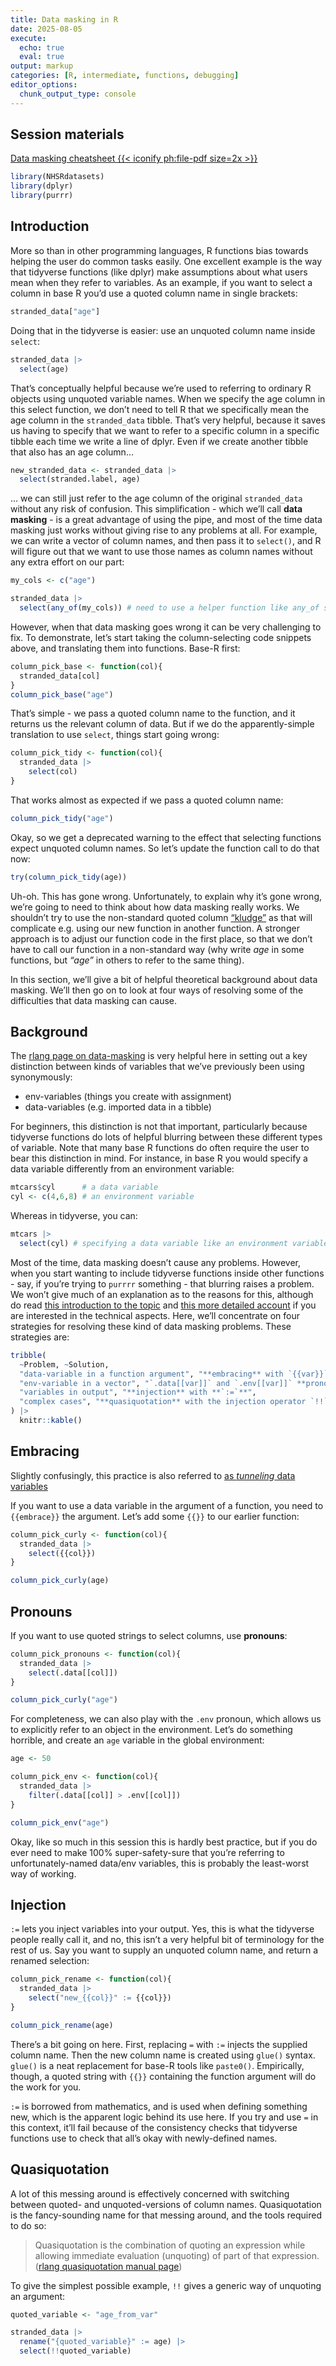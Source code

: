 ---
title: Data masking in R
date: 2025-08-05
execute: 
  echo: true
  eval: true
output: markup
categories: [R, intermediate, functions, debugging]
editor_options: 
  chunk_output_type: console
---

::: {.callout-note collapse="false" appearance="default" icon="true"}
## Session materials

[Data masking cheatsheet {{< iconify ph:file-pdf size=2x >}}](src/te_cheat_sheet.pdf)

:::


```{r}
library(NHSRdatasets)
library(dplyr)
library(purrr)
```


## Introduction

More so than in other programming languages, R functions bias towards helping the user do common tasks easily. One excellent example is the way that tidyverse functions (like dplyr) make assumptions about what users mean when they refer to variables. As an example, if you want to select a column in base R you'd use a quoted column name in single brackets:

```{r}
stranded_data["age"]
```

Doing that in the tidyverse is easier: use an unquoted column name inside `select`:


```{r}
stranded_data |> 
  select(age) 
```

That's conceptually helpful because we're used to referring to ordinary R objects using unquoted variable names. When we specify the age column in this select function, we don't need to tell R that we specifically mean the age column in the `stranded_data` tibble. That's very helpful, because it saves us having to specify that we want to refer to a specific column in a specific tibble each time we write a line of dplyr. Even if we create another tibble that also has an age column...

```{r}
new_stranded_data <- stranded_data |>
  select(stranded.label, age)
```

... we can still just refer to the age column of the original `stranded_data` without any risk of confusion. This simplification - which we'll call **data masking** - is a great advantage of using the pipe, and most of the time data masking just works without giving rise to any problems at all. For example, we can write a vector of column names, and then pass it to `select()`, and R will figure out that we want to use those names as column names without any extra effort on our part:

```{r}
my_cols <- c("age")

stranded_data |>
  select(any_of(my_cols)) # need to use a helper function like any_of since dplyr 1.1.0

```

However, when that data masking goes wrong it can be very challenging to fix. To demonstrate, let's start taking the column-selecting code snippets above, and translating them into functions. Base-R first:

```{r}
column_pick_base <- function(col){
  stranded_data[col]
}
column_pick_base("age")
```

That's simple - we pass a quoted column name to the function, and it returns us the relevant column of data. But if we do the apparently-simple translation to use `select`, things start going wrong:

```{r}
column_pick_tidy <- function(col){
  stranded_data |>
    select(col)
}
```

That works almost as expected if we pass a quoted column name:

```{r}
column_pick_tidy("age")
```

Okay, so we get a deprecated warning to the effect that selecting functions expect unquoted column names. So let's update the function call to do that now:

```{r}
try(column_pick_tidy(age))
```

Uh-oh. This has gone wrong. Unfortunately, to explain why it's gone wrong, we're going to need to think about how data masking really works. We shouldn't try to use the non-standard quoted column ["kludge"](https://en.wiktionary.org/wiki/kludge#English) as that will complicate e.g. using our new function in another function. A stronger approach is to adjust our function code in the first place, so that we don't have to call our function in a non-standard way (why write *age* in some functions, but *"age"* in others to refer to the same thing).

In this section, we'll give a bit of helpful theoretical background about data masking. We'll then go on to look at four ways of resolving some of the difficulties that data masking can cause.

## Background

The [rlang page on data-masking](https://rlang.r-lib.org/reference/topic-data-mask.html) is very helpful here in setting out a key distinction between kinds of variables that we've previously been using synonymously:

+ env-variables (things you create with assignment)
+ data-variables (e.g. imported data in a tibble)

For beginners, this distinction is not that important, particularly because tidyverse functions do lots of helpful blurring between these different types of variable. Note that many base R functions do often require the user to bear this distinction in mind. For instance, in base R you would specify a data variable differently from an environment variable:

```{r eval=F}
mtcars$cyl      # a data variable
cyl <- c(4,6,8) # an environment variable
```

Whereas in tidyverse, you can:

```{r eval=F}
mtcars |>
  select(cyl) # specifying a data variable like an environment variable inside select
```

Most of the time, data masking doesn't cause any problems. However, when you start wanting to include tidyverse functions inside other functions - say, if you're trying to `purrrr` something - that blurring raises a problem. We won't give much of an explanation as to the reasons for this, although do read [this introduction to the topic](https://rlang.r-lib.org/reference/topic-data-mask.html) and [this more detailed account](https://rlang.r-lib.org/reference/topic-data-mask-ambiguity.html) if you are interested in the technical aspects. Here, we'll concentrate on four strategies for resolving these kind of data masking problems. These strategies are:

```{r echo=F}
tribble(
  ~Problem, ~Solution,
  "data-variable in a function argument", "**embracing** with `{{var}}`",
  "env-variable in a vector", "`.data[[var]]` and `.env[[var]]` **pronouns**", 
  "variables in output", "**injection** with **`:=`**",
  "complex cases", "**quasiquotation** with the injection operator `!!`"
) |> 
  knitr::kable()

```


## Embracing

Slightly confusingly, this practice is also referred to [as *tunneling* data variables](https://www.tidyverse.org/blog/2020/02/glue-strings-and-tidy-eval/)

If you want to use a data variable in the argument of a function, you need to ``{{embrace}}`` the argument. Let's add some `{{}}` to our earlier function:

```{r}
column_pick_curly <- function(col){
  stranded_data |>
    select({{col}})
}

column_pick_curly(age)
```

## Pronouns

If you want to use quoted strings to select columns, use **pronouns**:

```{r}
column_pick_pronouns <- function(col){
  stranded_data |>
    select(.data[[col]])
}

column_pick_curly("age")
```

For completeness, we can also play with the `.env` pronoun, which allows us to explicitly refer to an object in the environment. Let's do something horrible, and create an `age` variable in the global environment:

```{r}
age <- 50

column_pick_env <- function(col){
  stranded_data |>
    filter(.data[[col]] > .env[[col]]) 
}

column_pick_env("age")

```

Okay, like so much in this session this is hardly best practice, but if you do ever need to make 100% super-safety-sure that you're referring to unfortunately-named data/env variables, this is probably the least-worst way of working.

## Injection

`:=` lets you inject variables into your output. Yes, this is what the tidyverse people really call it, and no, this isn't a very helpful bit of terminology for the rest of us. Say you want to supply an unquoted column name, and return a renamed selection: 

```{r}
column_pick_rename <- function(col){
  stranded_data |>
    select("new_{{col}}" := {{col}}) 
}

column_pick_rename(age)

```

There's a bit going on here. First, replacing `=` with `:=` injects the supplied column name. Then the new column name is created using `glue()` syntax. `glue()` is a neat replacement for base-R tools like `paste0()`. Empirically, though, a quoted string with `{{}}` containing the function argument will do the work for you.

`:=` is borrowed from mathematics, and is used when defining something new, which is the apparent logic behind its use here. If you try and use `=` in this context, it'll fail because of the consistency checks that tidyverse functions use to check that all's okay with newly-defined names.

## Quasiquotation

A lot of this messing around is effectively concerned with switching between quoted- and unquoted-versions of column names. Quasiquotation is the fancy-sounding name for that messing around, and the tools required to do so:

> Quasiquotation is the combination of quoting an expression while allowing immediate evaluation (unquoting) of part of that expression. ([rlang quasiquotation manual page](https://www.rdocumentation.org/packages/rlang/versions/0.2.1/topics/quasiquotation))

To give the simplest possible example, `!!` gives a generic way of unquoting an argument:

```{r}
quoted_variable <- "age_from_var"

stranded_data |> 
  rename("{quoted_variable}" := age) |>
  select(!!quoted_variable)
```




